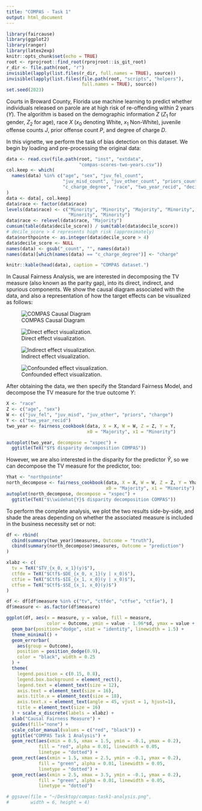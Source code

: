 ```yaml
---
title: "COMPAS - Task 1"
output: html_document
---
```


```r
library(faircause)
library(ggplot2)
library(ranger)
library(latex2exp)
knitr::opts_chunk$set(echo = TRUE)
root <- rprojroot::find_root(rprojroot::is_git_root)
r_dir <- file.path(root, "r")
invisible(lapply(list.files(r_dir, full.names = TRUE), source))
invisible(lapply(list.files(file.path(root, "scripts", "helpers"),
                            full.names = TRUE), source))
set.seed(2023)
```

Courts in Broward County, Florida use machine learning to predict whether individuals released on parole are at high risk of re-offending within 2 years ($Y$). The algorithm is based on the demographic information $Z$ ($Z_1$ for gender, $Z_2$ for age), race $X$ ($x_0$ denoting White, $x_1$ Non-White), juvenile offense counts $J$, prior offense count $P$, and degree of charge $D$.

In this vignette, we perform the task of bias detection on this dataset. We begin by loading and pre-processing the original data:

```r
data <- read.csv(file.path(root, "inst", "extdata",
                           "compas-scores-two-years.csv"))
col.keep <- which(
  names(data) %in% c("age", "sex", "juv_fel_count",
                     "juv_misd_count", "juv_other_count", "priors_count",
                     "c_charge_degree", "race", "two_year_recid", "decile_score")
)
data <- data[, col.keep]
data$race <- factor(data$race)
levels(data$race) <- c("Minority", "Minority", "Majority", "Minority",
                       "Minority", "Minority")
data$race <- relevel(data$race, "Majority")
cumsum(table(data$decile_score)) / sum(table(data$decile_score))
# decile_score > 4 represents high risk (approximately)
data$northpointe <- as.integer(data$decile_score > 4)
data$decile_score <- NULL
names(data) <- gsub("_count", "", names(data))
names(data)[which(names(data) == "c_charge_degree")] <- "charge"

knitr::kable(head(data), caption = "COMPAS dataset.")
```

In Causal Fairness Analysis, we are interested in decomposing the TV measure (also known as the parity gap), into its direct, indirect, and spurious components. We show the causal diagram associated with the data, and also a representation of how the target effects can be visualized as follows:

::: {layout="[[1,1], [1, 1]]"}
![COMPAS Causal Diagram](../figs/a.png){#fig-compas-sfm}

![Direct effect visualization.](../figs/b.png){#fig-dir-effect}

![Indirect effect visualization.](../figs/c.png){#fig-indir-effect}

![Confounded effect visualization.](../figs/d.png){#fig-conf-effect}
:::

After obtaining the data, we then specify the Standard Fairness Model, and decompose the TV measure for the true outcome $Y$:
```r

X <- "race"
Z <- c("age", "sex")
W <- c("juv_fel", "juv_misd", "juv_other", "priors", "charge")
Y <- c("two_year_recid")
two_year <- fairness_cookbook(data, X = X, W = W, Z = Z, Y = Y,
                              x0 = "Majority", x1 = "Minority")

autoplot(two_year, decompose = "xspec") + 
  ggtitle(TeX("$Y$ disparity decomposition COMPAS"))
```

However, we are also interested in the disparity for the predictor $\widehat{Y}$, so we can decompose the TV measure for the predictor, too:
```r
Yhat <- "northpointe"
north_decompose <- fairness_cookbook(data, X = X, W = W, Z = Z, Y = Yhat,
                                     x0 = "Majority", x1 = "Minority")
autoplot(north_decompose, decompose = "xspec") +
  ggtitle(TeX("$\\widehat{Y}$ disparity decomposition COMPAS"))
```

To perform the complete analysis, we plot the two results side-by-side, and shade the areas depending on whether the associated measure is included in the business necessity set or not:

```r

df <- rbind(
  cbind(summary(two_year)$measures, Outcome = "truth"),
  cbind(summary(north_decompose)$measures, Outcome = "prediction")
)

xlabz <- c(
  tv = TeX("$TV_{x_0, x_1}(y)$"),
  ctfde = TeX("$Ctf$-$DE_{x_0, x_1}(y | x_0)$"),
  ctfie = TeX("$Ctf$-$IE_{x_1, x_0}(y | x_0)$"),
  ctfse = TeX("$Ctf$-$SE_{x_1, x_0}(y)$")
)

df <- df[df$measure %in% c("tv", "ctfde", "ctfse", "ctfie"), ]
df$measure <- as.factor(df$measure)

ggplot(df, aes(x = measure, y = value, fill = measure,
               color = Outcome, ymin = value - 1.96*sd, ymax = value + 1.96*sd)) +
  geom_bar(position="dodge", stat = "identity", linewidth = 1.5) +
  theme_minimal() +
  geom_errorbar(
    aes(group = Outcome),
    position = position_dodge(0.9),
    color = "black", width = 0.25
  ) +
  theme(
    legend.position = c(0.15, 0.8),
    legend.box.background = element_rect(),
    legend.text = element_text(size = 12),
    axis.text = element_text(size = 16),
    axis.title.x = element_text(size = 18),
    axis.text.x = element_text(angle = 45, vjust = 1, hjust=1),
    title = element_text(size = 16)
  ) + scale_x_discrete(labels = xlabz) +
  xlab("Causal Fairness Measure") +
  guides(fill="none") +
  scale_color_manual(values = c("red", "black")) +
  ggtitle("COMPAS Task 1 Analysis") +
  geom_rect(aes(xmin = 0.5, xmax = 1.5, ymin = -0.1, ymax = 0.2),
            fill = "red", alpha = 0.01, linewidth = 0.05,
            linetype = "dotted") +
  geom_rect(aes(xmin = 1.5, xmax = 2.5, ymin = -0.1, ymax = 0.2),
            fill = "green", alpha = 0.01, linewidth = 0.05,
            linetype = "dotted") +
  geom_rect(aes(xmin = 2.5, xmax = 3.5, ymin = -0.1, ymax = 0.2),
            fill = "green", alpha = 0.01, linewidth = 0.05,
            linetype = "dotted")

# ggsave(file = "~/Desktop/compas-task1-analysis.png",
#        width = 6, height = 4)
```
